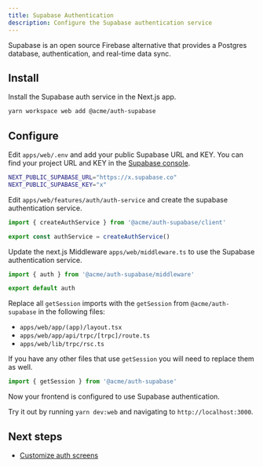```yaml
---
title: Supabase Authentication
description: Configure the Supabase authentication service
---
```


Supabase is an open source Firebase alternative that provides a Postgres database, authentication, and real-time data sync.

## Install

Install the Supabase auth service in the Next.js app.

```bash
yarn workspace web add @acme/auth-supabase
```

## Configure

Edit `apps/web/.env` and add your public Supabase URL and KEY. You can find your project URL and KEY in the [Supabase console](https://supabase.com/dashboard).

```bash
NEXT_PUBLIC_SUPABASE_URL="https://x.supabase.co"
NEXT_PUBLIC_SUPABASE_KEY="x"
```

Edit `apps/web/features/auth/auth-service` and create the supabase authentication service.

```ts
import { createAuthService } from '@acme/auth-supabase/client'

export const authService = createAuthService()
```

Update the next.js Middleware `apps/web/middleware.ts` to use the Supabase authentication service.

```ts
import { auth } from '@acme/auth-supabase/middleware'

export default auth
```

Replace all `getSession` imports with the `getSession` from `@acme/auth-supabase` in the following files:

- `apps/web/app/(app)/layout.tsx`
- `apps/web/app/api/trpc/[trpc]/route.ts`
- `apps/web/lib/trpc/rsc.ts`

If you have any other files that use `getSession` you will need to replace them as well.

```ts
import { getSession } from '@acme/auth-supabase'
```

Now your frontend is configured to use Supabase authentication.

Try it out by running `yarn dev:web` and navigating to `http://localhost:3000`.

## Next steps

- [Customize auth screens](/docs/nextjs-starterkit/authentication/customize-auth-screens)

